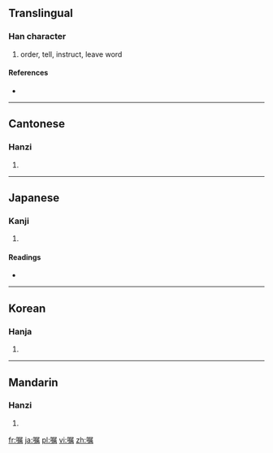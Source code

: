 {{also|囑}}
==Translingual==

===Han character===
{{Han char|rn=30|rad=口|as=12|sn=15|four=|canj=口尸竹月 (RSHB)}}

# order, tell, instruct, leave word

====References====
* {{Han ref|kx=0207.030|dkj=04249|dj=0430.030|hdz=10687.100|uh=5631|ud=22065}}

----

==Cantonese==

===Hanzi===
{{yue-hanzi|jyut=|y=juk1|tra=囑}}

# {{defn|Cantonese|sort=口12}}

----

==Japanese==

===Kanji===
{{ja-kanji|grade=c|rs=口12}}

# {{defn|Japanese|sort=口12}}

====Readings====
* {{ja-readings|on=[[しょく]] (shoku)|kun=[[たのむ]] (tanomu)}}

----

==Korean==

===Hanja===
{{ko-hanja|hangeul=촉|rv=chok|mr=ch'ok}}

# {{defn|Korean|sort=口12}}

----

==Mandarin==

===Hanzi===
{{cmn-hanzi|tra=囑|pin=[[zhǔ]] ([[zhu3]])|wg=chu<sup>3</sup>}}

# {{defn|Mandarin|sort=口12}}

[[fr:嘱]]
[[ja:嘱]]
[[pl:嘱]]
[[vi:嘱]]
[[zh:嘱]]